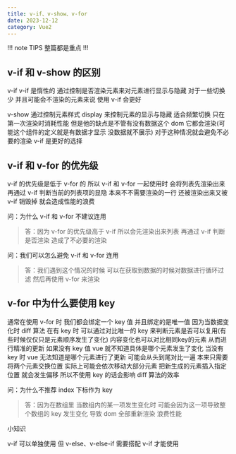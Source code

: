 ```yaml
---
title: v-if、v-show、v-for
date: 2023-12-12
category: Vue2
---
```


!!! note TIPS
整篇都是重点
!!!

## v-if 和 v-show 的区别

v-if v-if 是惰性的 通过控制是否渲染元素来对元素进行显示与隐藏 对于一些切换少 并且可能会不渲染的元素来说 使用 v-if 会更好

v-show 通过控制元素样式 display 来控制元素的显示与隐藏 适合频繁切换 只在第一次渲染时消耗性能 但是他的缺点是不管有没有数据这个 dom 它都会渲染(可能这个组件的定义就是有数据才显示 没数据就不展示) 对于这种情况就会避免不必要的渲染 v-if 是更好的选择

## v-if 和 v-for 的优先级

v-if 的优先级是低于 v-for 的 所以 v-if 和 v-for 一起使用时 会将列表先渲染出来 再通过 v-if 判断当前的列表项的显隐 本来不不需要渲染的一行 还被渲染出来又被 v-if 销毁掉 就会造成性能的浪费

问：为什么 v-if 和 v-for 不建议连用

> 答：因为 v-for 的优先级高于 v-if 所以会先渲染出来列表 再通过 v-if 判断是否渲染 造成了不必要的渲染

问：我们可以怎么避免 v-if 和 v-for 连用

> 答：我们遇到这个情况的时候 可以在获取到数据的时候对数据进行循环过滤 然后再使用 v-for 来渲染

## v-for 中为什么要使用 key

通常在使用 v-for 时 我们都会绑定一个 key 值 并且绑定的是唯一值 因为当数据变化时 diff 算法 在有 key 时 可以通过对比唯一的 key 来判断元素是否可以复用(有些时候仅仅只是元素顺序发生了变化) 内容变化也可以对比相同key的元素 从而进行精准的更新 如果没有 key 值 vue 就不知道具体是哪个元素发生了变化 当没有key 时 vue 无法知道是哪个元素进行了更新 可能会从头到尾对比一遍 本来只需要将两个元素交换位置 实际上可能会依次移动大部分元素 把新生成的元素插入指定位置 就会发生偏移 所以不使用 key 的话会影响 diff 算法的效率

问：为什么不推荐 index 下标作为 key

> 答：因为在数组里 当数组内的某一项发生变化时 可能会因为这一项导致整个数组的 key 发生变化 导致 dom 全部重新渲染 浪费性能

小知识

v-if 可以单独使用 但 v-else、v-else-if 需要搭配 v-if 才能使用
